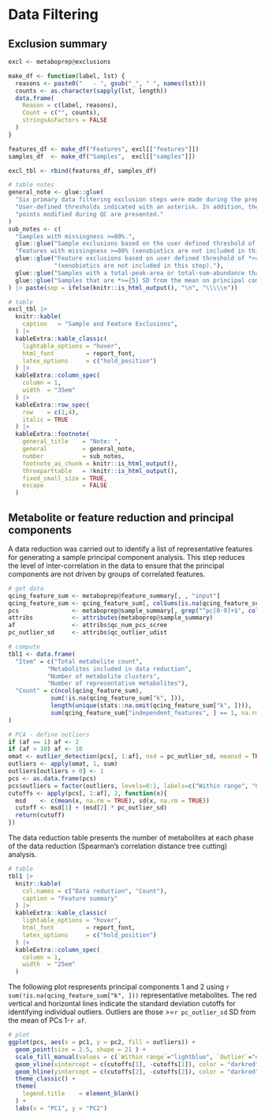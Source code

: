 # Data Filtering

## Exclusion summary
```r
excl <- metaboprep@exclusions

make_df <- function(label, lst) {
  reasons <- paste0("   - ", gsub("_", " ", names(lst)))
  counts <- as.character(sapply(lst, length))
  data.frame(
    Reason = c(label, reasons),
    Count = c("", counts),
    stringsAsFactors = FALSE
  )
}

features_df <- make_df("Features", excl[["features"]])
samples_df  <- make_df("Samples",  excl[["samples"]])

excl_tbl <- rbind(features_df, samples_df)

# table notes
general_note <- glue::glue(
  "Six primary data filtering exclusion steps were made during the preparation of the data. ",
  "User-defined thresholds indicated with an asterisk. In addition, the number of outlier data", 
  "points modified during QC are presented."
)
sub_notes <- c(
  "Samples with missingness >=80%.",
  glue::glue("Sample exclusions based on the user defined threshold of *>={sprintf('%.0f%%', 0.8*100)}."),
  "Features with missingness >=80% (xenobiotics are not included in this step).",
  glue::glue("Feature exclusions based on user defined threshold of *>={sprintf('%.0f%%', 0.8*100)}",
             "(xenobiotics are not included in this step)."),
  glue::glue("Samples with a total-peak-area or total-sum-abundance that is *>={5} SD from the mean."),
  glue::glue("Samples that are *>={5} SD from the mean on principal component axis 1 and 2")
) |> paste(sep = ifelse(knitr::is_html_output(), "\n", "\\\\\n"))

# table
excl_tbl |>
  knitr::kable(
    caption   = "Sample and Feature Exclusions",
  ) |>
  kableExtra::kable_classic(
    lightable_options = "hover",
    html_font         = report_font,
    latex_options     = c("hold_position")
  ) |>
  kableExtra::column_spec(
    column = 1, 
    width  = "35em"
  ) |>
  kableExtra::row_spec(
    row    = c(1,4), 
    italic = TRUE
  ) |>
  kableExtra::footnote(
    general_title    = "Note: ",
    general          = general_note,
    number           = sub_notes,
    footnote_as_chunk = knitr::is_html_output(),
    threeparttable   = !knitr::is_html_output(),
    fixed_small_size = TRUE,
    escape           = FALSE
  )
```


\newpage


## Metabolite or feature reduction and principal components

A data reduction was carried out to identify a list of representative features for generating a sample principal component analysis. This step reduces the level of inter-correlation in the data to ensure that the principal components are not driven by groups of correlated features.

```r
# get data
qcing_feature_sum <- metaboprep@feature_summary[, , "input"]
qcing_feature_sum <- qcing_feature_sum[, colSums(is.na(qcing_feature_sum)) < nrow(qcing_feature_sum), drop = FALSE]
pcs               <- metaboprep@sample_summary[, grep("^pc[0-9]+$", colnames(metaboprep@sample_summary), value=TRUE), "input"]
attribs           <- attributes(metaboprep@sample_summary)
af                <- attribs$qc_num_pcs_scree
pc_outlier_sd     <- attribs$qc_outlier_udist

# compute
tbl1 <- data.frame(
  "Item" = c("Total metabolite count",
           "Metabolites included in data reduction",
           "Number of metabolite clusters",
           "Number of representative metabolites"),
  "Count" = c(ncol(qcing_feature_sum),
            sum(!is.na(qcing_feature_sum["k", ])),
            length(unique(stats::na.omit(qcing_feature_sum["k", ]))),
            sum(qcing_feature_sum["independent_features", ] == 1, na.rm = TRUE))
) 

# PCA - define outliers
if (af == 1) af <- 2
if (af > 10) af <- 10
omat <- outlier_detection(pcs[, 1:af], nsd = pc_outlier_sd, meansd = TRUE, by="column")
outliers <- apply(omat, 1, sum)
outliers[outliers > 0] <- 1
pcs <- as.data.frame(pcs)
pcs$outliers = factor(outliers, levels=0:1, labels=c("Within range", "Outlier"))
cutoffs <- apply(pcs[, 1:af], 2, function(x){
  msd    <- c(mean(x, na.rm = TRUE), sd(x, na.rm = TRUE))
  cutoff <- msd[1] + (msd[2] * pc_outlier_sd)
  return(cutoff)
})
```

The data reduction table presents the number of metabolites at each phase of the data reduction (Spearman's correlation distance tree cutting) analysis.

```r
# table
tbl1 |>
  knitr::kable(
    col.names = c("Data reduction", "Count"),
    caption = "Feature summary"
  ) |>
  kableExtra::kable_classic(
    lightable_options = "hover",
    html_font         = report_font,
    latex_options     = c("hold_position")
  ) |>
  kableExtra::column_spec(
    column = 1, 
    width  = "25em"
  )
```


The following plot respresents principal components 1 and 2 using `r sum(!is.na(qcing_feature_sum["k", ]))` representative metabolites. The red vertical and horizontal lines indicate the standard deviation cutoffs for identifying individual outliers. Outliers are those >=`r pc_outlier_sd` SD from the mean of PCs 1-`r af`.
```r
# plot
ggplot(pcs, aes(x = pc1, y = pc2, fill = outliers)) +
  geom_point(size = 2.5, shape = 21 ) +
  scale_fill_manual(values = c(`Within range`="lightblue", `Outlier`="darkblue"), drop=FALSE) +
  geom_vline(xintercept = c(cutoffs[1], -cutoffs[1]), color = "darkred") +
  geom_hline(yintercept = c(cutoffs[2], -cutoffs[2]), color = "darkred") +
  theme_classic() +
  theme(
    legend.title    = element_blank()
  ) +
  labs(x = "PC1", y = "PC2")
```



